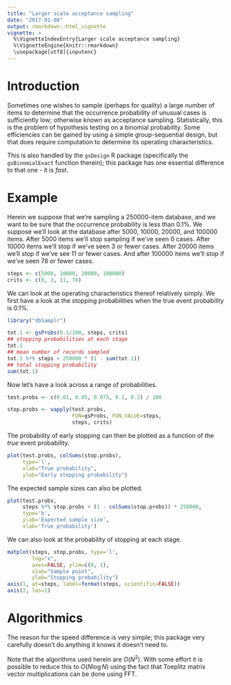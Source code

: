 ```yaml
---
title: "Larger scale acceptance sampling"
date: "2017-01-08"
output: rmarkdown::html_vignette
vignette: >
  %\VignetteIndexEntry{Larger scale acceptance sampling}
  %\VignetteEngine{knitr::rmarkdown}
  \usepackage[utf8]{inputenc}
---
```


# Introduction

Sometimes one wishes to sample (perhaps for quality) a large number of
items to determine that the occurrence probability of unusual cases is
sufficiently low; otherwise known as acceptance sampling.
Statistically, this is the problem of hypothesis testing on a binomial
probability.  Some efficiencies can be gained by using a simple
group-sequential design, but that does require computation to
determine its operating characteristics.

This is also handled by the ```gsDesign``` R package (specifically the
```gsBinomialExact``` function therein); this package has one
essential difference to that one - it is _fast_.

# Example

Herein we suppose that we're sampling a $250000$-item database, and we
want to be sure that the occurrence probability is less than $0.1\%$.
We suppose we'll look at the database after $5000$, $10000$, $20000$,
and $100000$ items.  After $5000$ items we'll stop sampling if we've
seen $0$ cases.  After $10000$ items we'll stop if we've seen
$3$ or fewer cases.  After $20000$ items we'll stop if we've see $11$
or fewer cases.  And after $100000$ items we'll stop if we've seen
$78$ or fewer cases.

```r
steps <- c(5000, 10000, 20000, 100000)
crits <- c(0, 3, 11, 78)
```

We can look at the operating characteristics thereof relatively
simply.  We first have a look at the stopping probabilities when the
true event probability is $0.1\%$.

```r
library("dbSamplr")

tot.1 <- gsProbs(0.1/100, steps, crits)
## stopping probabilities at each stage
tot.1
## mean number of records sampled
tot.1 %*% steps + 250000 * (1 - sum(tot.1))
## total stopping probability
sum(tot.1)
```

Now let's have a look across a range of probabilities.

```r
test.probs <- c(0.01, 0.05, 0.075, 0.1, 0.2) / 100

stop.probs <- vapply(test.probs,
                     FUN=gsProbs, FUN.VALUE=steps,
                     steps, crits)
```

The probability of early stopping can then be plotted as a function of
the _true_ event probability.

```r
plot(test.probs, colSums(stop.probs),
     type='l',
     xlab="True probability",
     ylab="Early stopping probability")
```

The expected sample sizes can also be plotted.

```r
plot(test.probs,
     steps %*% stop.probs + (1 - colSums(stop.probs)) * 250000,
     type='b',
     ylab='Expected sample size',
     xlab='True probability')
```

We can also look at the probability of stopping at each stage.

```r
matplot(steps, stop.probs, type='l',
        log="x",
        axes=FALSE, ylim=c(0, 1),
        xlab="Sample point",
        ylab="Stopping probability")
axis(1, at=steps, label=format(steps, scientific=FALSE))
axis(2, las=1)
```

# Algorithmics

The reason for the speed difference is very simple; this package very 
carefully doesn't do anything it knows it doesn't need to.

Note that the algorithms used herein are $O(N^2)$.  With some effort
it is possible to reduce this to $O(N\log N)$ using the fact that
Toeplitz matrix vector multiplications can be done using FFT.

